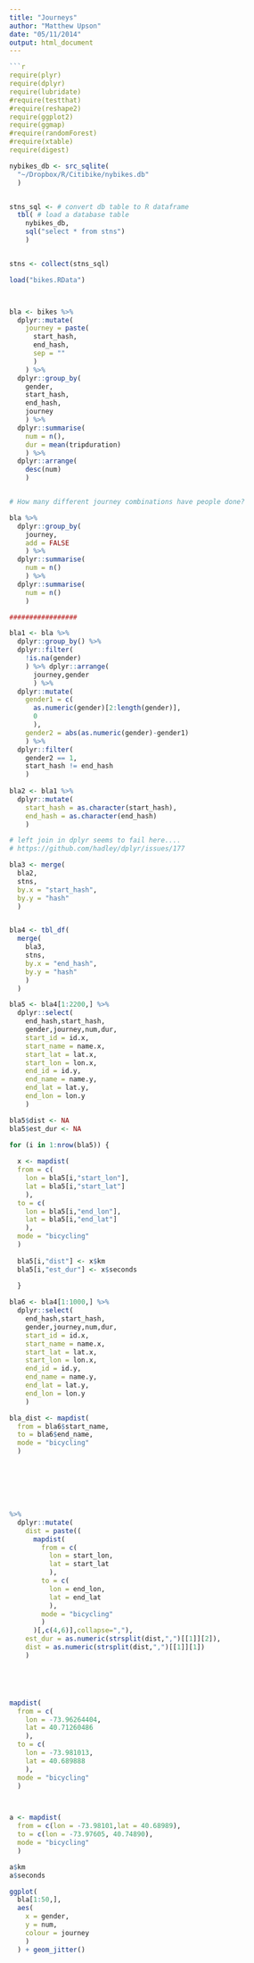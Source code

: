 ```yaml
---
title: "Journeys"
author: "Matthew Upson"
date: "05/11/2014"
output: html_document
---
```


```r

```r
require(plyr)
require(dplyr)
require(lubridate)
#require(testthat)
#require(reshape2)
require(ggplot2)
require(ggmap)
#require(randomForest)
#require(xtable)
require(digest)
```


```r

nybikes_db <- src_sqlite(
  "~/Dropbox/R/Citibike/nybikes.db"
  )


stns_sql <- # convert db table to R dataframe
  tbl( # load a database table
    nybikes_db,
    sql("select * from stns")
    )


stns <- collect(stns_sql)

```


```r
load("bikes.RData")



bla <- bikes %>%
  dplyr::mutate(
    journey = paste(
      start_hash,
      end_hash,
      sep = ""
      )
    ) %>% 
  dplyr::group_by(
    gender,
    start_hash,
    end_hash,
    journey
    ) %>%
  dplyr::summarise(
    num = n(),
    dur = mean(tripduration)
    ) %>%
  dplyr::arrange(
    desc(num)
    ) 


# How many different journey combinations have people done?

bla %>% 
  dplyr::group_by(
    journey,
    add = FALSE
    ) %>%
  dplyr::summarise(
    num = n()
    ) %>%
  dplyr::summarise(
    num = n()
    )

#################

bla1 <- bla %>%
  dplyr::group_by() %>%
  dplyr::filter(
    !is.na(gender)
    ) %>% dplyr::arrange(
      journey,gender
      ) %>% 
  dplyr::mutate(
    gender1 = c(
      as.numeric(gender)[2:length(gender)], 
      0
      ),
    gender2 = abs(as.numeric(gender)-gender1)
    ) %>%
  dplyr::filter(
    gender2 == 1,
    start_hash != end_hash
    )
  
bla2 <- bla1 %>% 
  dplyr::mutate(
    start_hash = as.character(start_hash),
    end_hash = as.character(end_hash)
    )

# left join in dplyr seems to fail here....
# https://github.com/hadley/dplyr/issues/177

bla3 <- merge(
  bla2, 
  stns, 
  by.x = "start_hash", 
  by.y = "hash" 
  )


bla4 <- tbl_df(
  merge(
    bla3, 
    stns, 
    by.x = "end_hash", 
    by.y = "hash"
    )
  )

bla5 <- bla4[1:2200,] %>%
  dplyr::select(
    end_hash,start_hash,
    gender,journey,num,dur,
    start_id = id.x,
    start_name = name.x,
    start_lat = lat.x,
    start_lon = lon.x,
    end_id = id.y,
    end_name = name.y,
    end_lat = lat.y,
    end_lon = lon.y  
    )

bla5$dist <- NA
bla5$est_dur <- NA

for (i in 1:nrow(bla5)) {
  
  x <- mapdist(
  from = c(
    lon = bla5[i,"start_lon"], 
    lat = bla5[i,"start_lat"]
    ),
  to = c(
    lon = bla5[i,"end_lon"], 
    lat = bla5[i,"end_lat"]
    ),
  mode = "bicycling"
  )
  
  bla5[i,"dist"] <- x$km
  bla5[i,"est_dur"] <- x$seconds
  
  }

bla6 <- bla4[1:1000,] %>%
  dplyr::select(
    end_hash,start_hash,
    gender,journey,num,dur,
    start_id = id.x,
    start_name = name.x,
    start_lat = lat.x,
    start_lon = lon.x,
    end_id = id.y,
    end_name = name.y,
    end_lat = lat.y,
    end_lon = lon.y  
    )

bla_dist <- mapdist(
  from = bla6$start_name,
  to = bla6$end_name,
  mode = "bicycling"
  )







%>%
  dplyr::mutate(
    dist = paste((
      mapdist(
        from = c(
          lon = start_lon, 
          lat = start_lat
          ),
        to = c(
          lon = end_lon, 
          lat = end_lat
          ),
        mode = "bicycling"
        )
      )[,c(4,6)],collapse=","),
    est_dur = as.numeric(strsplit(dist,",")[[1]][2]),
    dist = as.numeric(strsplit(dist,",")[[1]][1])
    )





mapdist(
  from = c(
    lon = -73.96264404, 
    lat = 40.71260486
    ),
  to = c(
    lon = -73.981013, 
    lat = 40.689888
    ),
  mode = "bicycling"
  )



a <- mapdist(
  from = c(lon = -73.98101,lat = 40.68989),
  to = c(lon = -73.97605, 40.74890),
  mode = "bicycling"
  )

a$km
a$seconds

ggplot(
  bla[1:50,],
  aes(
    x = gender,
    y = num,
    colour = journey
    )
  ) + geom_jitter()


```